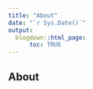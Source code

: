 ```yaml
---
title: "About"
date: "`r Sys.Date()`"
output:
  blogdown::html_page:
      toc: TRUE
---
```


## About 
